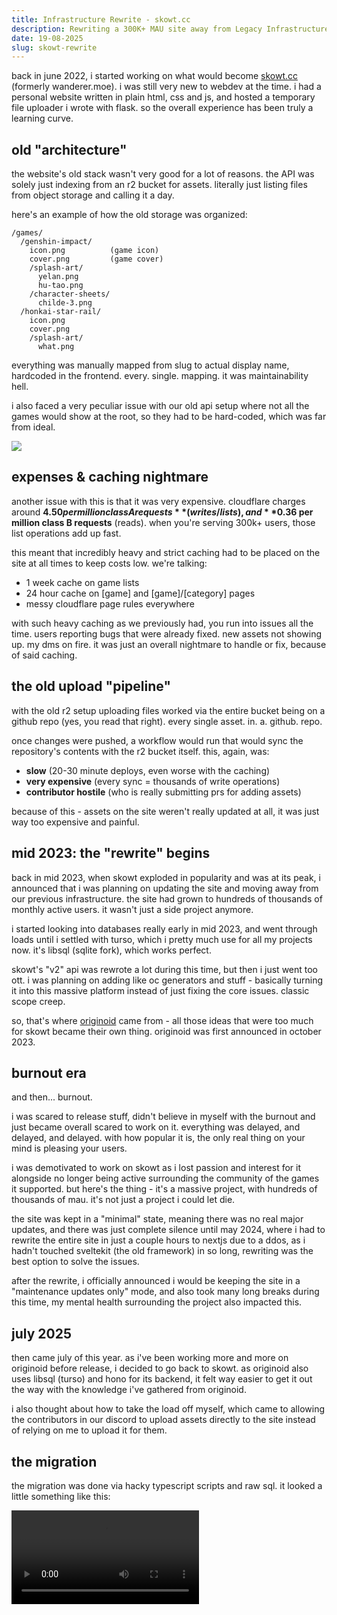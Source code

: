 ```yaml
---
title: Infrastructure Rewrite - skowt.cc
description: Rewriting a 300K+ MAU site away from Legacy Infrastructure.
date: 19-08-2025
slug: skowt-rewrite
---
```


back in june 2022, i started working on what would become [skowt.cc](https://skowt.cc) (formerly wanderer.moe). i was still very new to webdev at the time. i had a personal website written in plain html, css and js, and hosted a temporary file uploader i wrote with flask. so the overall experience has been truly a learning curve.

## old "architecture"

the website's old stack wasn't very good for a lot of reasons. the API was solely just indexing from an r2 bucket for assets. literally just listing files from object storage and calling it a day.

here's an example of how the old storage was organized:
```
/games/
  /genshin-impact/
    icon.png          (game icon)
    cover.png         (game cover)
    /splash-art/
      yelan.png
      hu-tao.png
    /character-sheets/
      childe-3.png
  /honkai-star-rail/
    icon.png
    cover.png
    /splash-art/
      what.png
```

everything was manually mapped from slug to actual display name, hardcoded in the frontend. every. single. mapping. it was maintainability hell.

i also faced a very peculiar issue with our old api setup where not all the games would show at the root, so they had to be hard-coded, which was far from ideal. 

<img src="https://cdn.marcel.best/temp/Discord_hETO1garea.png"/>

## expenses & caching nightmare

another issue with this is that it was very expensive. cloudflare charges around **$4.50 per million class A requests** (writes/lists), and **$0.36 per million class B requests** (reads). when you're serving 300k+ users, those list operations add up fast.

this meant that incredibly heavy and strict caching had to be placed on the site at all times to keep costs low. we're talking:
- 1 week cache on game lists
- 24 hour cache on [game] and [game]/[category] pages 
- messy cloudflare page rules everywhere

with such heavy caching as we previously had, you run into issues all the time. users reporting bugs that were already fixed. new assets not showing up. my dms on fire. it was just an overall nightmare to handle or fix, because of said caching.

## the old upload "pipeline" 

with the old r2 setup uploading files worked via the entire bucket being on a github repo (yes, you read that right). every single asset. in. a. github. repo.

once changes were pushed, a workflow would run that would sync the repository's contents with the r2 bucket itself. this, again, was:
- **slow** (20-30 minute deploys, even worse with the caching)
- **very expensive** (every sync = thousands of write operations)
- **contributor hostile** (who is really submitting prs for adding assets)

because of this - assets on the site weren't really updated at all, it was just way too expensive and painful.

## mid 2023: the "rewrite" begins

back in mid 2023, when skowt exploded in popularity and was at its peak, i announced that i was planning on updating the site and moving away from our previous infrastructure. the site had grown to hundreds of thousands of monthly active users. it wasn't just a side project anymore.

i started looking into databases really early in mid 2023, and went through loads until i settled with turso, which i pretty much use for all my projects now. it's libsql (sqlite fork), which works perfect.

skowt's "v2" api was rewrote a lot during this time, but then i just went too ott. i was planning on adding like oc generators and stuff - basically turning it into this massive platform instead of just fixing the core issues. classic scope creep.

so, that's where [originoid](https://originoid.co) came from - all those ideas that were too much for skowt became their own thing. originoid was first announced in october 2023.

## burnout era

and then... burnout. 

i was scared to release stuff, didn't believe in myself with the burnout and just became overall scared to work on it. everything was delayed, and delayed, and delayed. with how popular it is, the only real thing on your mind is pleasing your users.

i was demotivated to work on skowt as i lost passion and interest for it alongside no longer being active surrounding the community of the games it supported. but here's the thing - it's a massive project, with hundreds of thousands of mau. it's not just a project i could let die.

the site was kept in a "minimal" state, meaning there was no real major updates, and there was just complete silence until may 2024, where i had to rewrite the entire site in just a couple hours to nextjs due to a ddos, as i hadn't touched sveltekit (the old framework) in so long, rewriting was the best option to solve the issues.

after the rewrite, i officially announced i would be keeping the site in a "maintenance updates only" mode, and also took many long breaks during this time, my mental health surrounding the project also impacted this.

## july 2025

then came july of this year. as i've been working more and more on originoid before release, i decided to go back to skowt. as originoid also uses libsql (turso) and hono for its backend, it felt way easier to get it out the way with the knowledge i've gathered from originoid.

i also thought about how to take the load off myself, which came to allowing the contributors in our discord to upload assets directly to the site instead of relying on me to upload it for them.

## the migration

the migration was done via hacky typescript scripts and raw sql. it looked a little something like this:

<Video src="https://cdn.marcel.best/temp/IMG_2440.mov" />

(no, that is not my PC making that noise, that is my fan. uk weather is lethal)

### how the migration actually worked

the transformation from indexing via r2 to a proper relational database was... interesting. here's what the scripts had to do:

**phase 1: asset migration**

1. scan through every game folder in r2
2. for each game, create a database entry with proper uuid (using uuidv7 for sortable ids)
3. scan each category folder within games
4. for every asset file found:
   - calculate sha256 hash (for deduplication)
   - extract file metadata (size, creation date)
   - generate new uuid-based filename
   - copy to new flat structure: `/assets/{uuid}.{ext}`
   - insert into database with all relationships

**phase 2: game-category relationships**

since games can have different categories, i needed to build a many-to-many relationship table. this isn't really needed, but i implemented it becuase with the new search, it allows for users to understand if categories exist for certain games, etc, easily. so, the script did the following:
- mapped all existing folder structures to game-category pairs
- created junction table entries
- deduplicated (because the old structure had duplicates everywhere)

**phase 3: auto-tagging**

i retroactively tagged all assets as "official" or "fanmade" based on:
- filename patterns (anything with "fanmade" in the name)
- specific rules (like genshin splash arts ending in "-nobg" are fanmade)

what used to be folders and filenames became this:

```
games table:
- id (uuidv7)
- slug 
- name

categories table:
- id (uuidv7)
- slug
- name

assets table:
- id (uuidv7)
- name
- game_id
- category_id
- hash (for deduplication)
- uploaded_by (user id)
- status (approved/pending, rejected assets are instantly deleted.)
- ...

game_to_category:
- game_id
- category_id

asset_to_tag:
- asset_id
- tag_id
```

## the final stack

i could've 100% went with tRPC or something, however skowt has a lot of developers who rely on the API for their own projects, plus there's barely any existing oss repositories that use the stack i chose here.

and of course, deployed on cloudflare workers/pages.

### backend
- **hono**: for the api
- **full zod openapi spec**: no brainer 
- **scalar**: for our api reference
- **drizzle orm**: for database queries 
- **better auth**: handles discord auth
- **turso**: database

### frontend
- **nextjs**: web framework, it's what i know best, sadly
- **redux**: state sync for selecting multiple assets
- **tailwind**: who isn't using tailwind
- **typed-openapi**: api client generation from the backend openapi schema
- **better auth**: for the separate backend/frontend setup

### new search implementation

the new site has pretty advanced search capabilities. like, you can filter by multiple tags, games, categories, all at the same time.

the search supports:
- **name search**: partial matching with LIKE queries
- **tag filtering**: with AND logic - asset must have ALL specified tags
- **game filtering**: filter by multiple games
- **category filtering**: filter by multiple categories such as character sheets, splash art, etc.
- **only allows for match searching**: games must have appropiate categories, games must have appropiate games.
- **sorting**: view count, download count, upload date, or name
- **pagination**: via offset-based navigation (fetch 21 assets, check for an additional +1 from 20, if so, there's a next page.)
- **combination queries**: e.g. "fanmade" tag + "genshin-impact" game + "character-sheets" category

### authentication

as the site already has a discord community, and that was where all the contributors were, i decided to go with discord authentication for the site using better auth. as much as i'm more of a 'write auth yourself' guy, i decided to cheat here just to make things a little easy for myself.

this was super easy to setup. however there was one issue about better-auth: it automatically picks your discord display name as your name, which i did NOT know about. 

and, in our case, "name" was mapped to to username in better-auth's config.

imagine people with the same display name, users with special characters as their display, or people w/ the same display name. it causes issues. bad ones.

luckily, better auth provides a `mapProfileToUser` function, so it's fixable:

```typescript
socialProviders: {
    discord: {
        overrideUserInfoOnSignIn: true,
        clientId: env.DISCORD_CLIENT_ID,
        clientSecret: env.DISCORD_CLIENT_SECRET,
        mapProfileToUser: async (profile) => {
            return {
                name: profile.username,  // actual discord username
                displayName: profile.global_name || profile.username,
            };
        },
    },
},
```

## impact

- **api response time**: stupidly low, so far, there's been no 500s!
- **search functionality**: nonexistent > full-text search with complex filters
- **complex queries**: users can get exactly what they are looking for easily
- **api documentation**: auto-generated and made pretty with scalar
- **less frequent caching**: new assets, etc are visible almost immediately

## closing thoughts

rewriting infrastructure for a moderately popular site while keeping it running is exhausting. if anything, it's just getting over that initial fear, then it all comes naturally.

and not everything has to be perfect at first! just get what you want out into the world, then you can always improve on it, take in user feedback, etc. it's not the end of the world if something isn't perfect on your first try.

### repos
- **api:** [github.com/skowtcc/api](https://github.com/skowtcc/api)
- **site:** [github.com/skowtcc/site](https://github.com/skowtcc/site)
